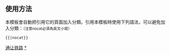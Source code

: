 {{鐵道路線|
| 模板名稱 = 通让铁路
| 名稱 = [[通让铁路]]
| 代表色 = #0033c9
| Logo = [[File:China Railways.svg|17px]]
| 背景顏色 = #FFFFFF
| 車站列表 = [[通辽站|通辽]] - [[通辽东站|通辽东]] - [[孔家站|孔家]] - [[西辽河站|西辽河]] - [[二道营子站|二道营子]] - [[高林屯站|高林屯]] - [[十间房站|十间房]] - [[烟灯吐站|烟灯吐]] - [[宝龙山站|宝龙山]] - [[哈布土改站|哈布土改]] - [[乜吐硕站|乜吐硕]] - [[四井子站|四井子]] - [[敖力布告站|敖力布告]] - [[得胜村站|得胜村]] - [[杏树岗站|杏树岗]] - [[太平川站|太平川]] - [[长青站 (松原)|长青]] - [[十三泡站|十三泡]] - [[三十三号站|三十三号]] - [[庆丰站|庆丰]] - [[二十七号站|二十七号]] - [[巨宝站|巨宝]] - [[犹字井站|犹字井]] - [[振德站|振德]] - [[工农湖站|工农湖]] - [[后端字站|后端字]] - [[知字井站|知字井]] - [[官字井站|官字井]] - [[奈字井站|奈字井]] - [[乾安站|乾安]] - [[署字井站|署字井]] - [[月字井站|月字井]] - [[海坨子站|海坨子]] - [[前榆站|前榆]] - [[建设站|建设]] - [[大安北站|大安北]] - [[他石海站|他石海]] - <s>[[健民站|健民]]</s> - [[新肇站|新肇]] - <s>[[革志站|革志]]</s> - [[劳动屯站|劳动屯]] - [[太阳升站|太阳升]] - [[立志站|立志]] - [[向阳村站|向阳村]] - [[新华屯站|新华屯]] - [[兴无站|兴无]] - [[八村站|八村]] - [[林源站|林源]] - [[创业村站|创业村]] - [[银浪站|银浪]] - [[独立屯站|独立屯]] - [[壮志站|壮志]] - [[大庆西站|大庆西]]
}}<noinclude>

==使用方法==
本模板會自動把引用它的頁面加入分類。引用本模板時使用下列語法，可以避免加入分類：<small>（注意nocat必須為英文小寫）</small>
 <nowiki>{{</nowiki>{{PAGENAME}}<nowiki>|nocat}}</nowiki>
[[Category:中國鐵路路線模板|通让铁路]]
[[Category:通让铁路车站|*]]
</noinclude>